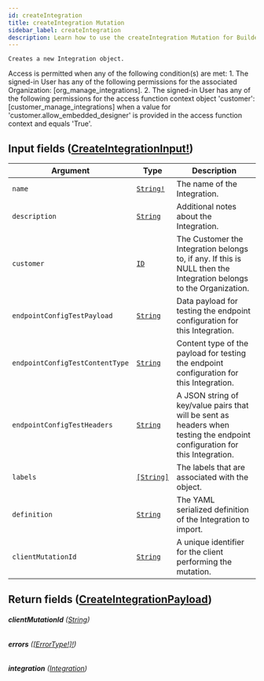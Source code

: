```yaml
---
id: createIntegration
title: createIntegration Mutation
sidebar_label: createIntegration
description: Learn how to use the createIntegration Mutation for Builder's API.
---
```


    Creates a new Integration object.

Access is permitted when any of the following condition(s) are met: 1. The signed-in User has any of the following permissions for the associated Organization: [org_manage_integrations]. 2. The signed-in User has any of the following permissions for the access function context object 'customer': [customer_manage_integrations] when a value for 'customer.allow_embedded_designer' is provided in the access function context and equals 'True'.

## Input fields ([CreateIntegrationInput!](/composer/builder/api/schema/input_object/CreateIntegrationInput.mdx))

| Argument                        | Type                                       | Description                                                                                                                 |
| ------------------------------- | ------------------------------------------ | --------------------------------------------------------------------------------------------------------------------------- |
| `name`                          | [`String!`](/composer/builder/api/schema/scalar/String.mdx)  | The name of the Integration.                                                                                                |
| `description`                   | [`String`](/composer/builder/api/schema/scalar/String.mdx)   | Additional notes about the Integration.                                                                                     |
| `customer`                      | [`ID`](/composer/builder/api/schema/scalar/ID.mdx)           | The Customer the Integration belongs to, if any. If this is NULL then the Integration belongs to the Organization.          |
| `endpointConfigTestPayload`     | [`String`](/composer/builder/api/schema/scalar/String.mdx)   | Data payload for testing the endpoint configuration for this Integration.                                                   |
| `endpointConfigTestContentType` | [`String`](/composer/builder/api/schema/scalar/String.mdx)   | Content type of the payload for testing the endpoint configuration for this Integration.                                    |
| `endpointConfigTestHeaders`     | [`String`](/composer/builder/api/schema/scalar/String.mdx)   | A JSON string of key/value pairs that will be sent as headers when testing the endpoint configuration for this Integration. |
| `labels`                        | [`[String]`](/composer/builder/api/schema/scalar/String.mdx) | The labels that are associated with the object.                                                                             |
| `definition`                    | [`String`](/composer/builder/api/schema/scalar/String.mdx)   | The YAML serialized definition of the Integration to import.                                                                |
| `clientMutationId`              | [`String`](/composer/builder/api/schema/scalar/String.mdx)   | A unique identifier for the client performing the mutation.                                                                 |

## Return fields ([CreateIntegrationPayload](/composer/builder/api/schema/object/CreateIntegrationPayload.mdx))

###### <b>clientMutationId</b> ([String](/composer/builder/api/schema/scalar/String.mdx))

###### <b>errors</b> ([[ErrorType!]!](/composer/builder/api/schema/object/ErrorType.mdx))

###### <b>integration</b> ([Integration](/composer/builder/api/schema/object/Integration.mdx))
